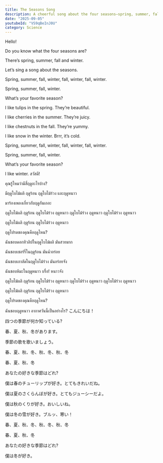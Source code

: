 ```yaml
---
title: The Seasons Song
description: A cheerful song about the four seasons—spring, summer, fall, and winter—and the things we enjoy in each.
date: "2025-09-05"
youtubeId: "VS9qBeInJ0U"
category: Science
---
```


<YouTube id="VS9qBeInJ0U" />

<TranscriptTabs>
<EnglishTranscript>
Hello!

Do you know what the four seasons are?

There’s spring, summer, fall and winter.

Let’s sing a song about the seasons.

Spring, summer, fall, winter, fall, winter, fall, winter.

Spring, summer, fall, winter.

What’s your favorite season?

I like tulips in the spring. They’re beautiful.

I like cherries in the summer. They’re juicy.

I like chestnuts in the fall. They’re yummy.

I like snow in the winter. Brrr, it’s cold.

Spring, summer, fall, winter, fall, winter, fall, winter.

Spring, summer, fall, winter.

What’s your favorite season?

I like winter.
</EnglishTranscript>
<ThaiTranslation>
สวัสดี!

คุณรู้ไหมว่ามีสี่ฤดูอะไรบ้าง?

มีฤดูใบไม้ผลิ ฤดูร้อน ฤดูใบไม้ร่วง และฤดูหนาว

มาร้องเพลงเกี่ยวกับฤดูกันเถอะ

ฤดูใบไม้ผลิ ฤดูร้อน ฤดูใบไม้ร่วง ฤดูหนาว ฤดูใบไม้ร่วง ฤดูหนาว ฤดูใบไม้ร่วง ฤดูหนาว

ฤดูใบไม้ผลิ ฤดูร้อน ฤดูใบไม้ร่วง ฤดูหนาว

ฤดูโปรดของคุณคือฤดูไหน?

ฉันชอบดอกทิวลิปในฤดูใบไม้ผลิ มันสวยมาก

ฉันชอบเชอร์รี่ในฤดูร้อน มันฉ่ำอร่อย

ฉันชอบเกาลัดในฤดูใบไม้ร่วง มันอร่อยจัง

ฉันชอบหิมะในฤดูหนาว บรื๋อ! หนาวจัง

ฤดูใบไม้ผลิ ฤดูร้อน ฤดูใบไม้ร่วง ฤดูหนาว ฤดูใบไม้ร่วง ฤดูหนาว ฤดูใบไม้ร่วง ฤดูหนาว

ฤดูใบไม้ผลิ ฤดูร้อน ฤดูใบไม้ร่วง ฤดูหนาว

ฤดูโปรดของคุณคือฤดูไหน?

ฉันชอบฤดูหนาว
อากาศวันนี้เป็นอย่างไร?
</ThaiTranslation>
<JapaneseTranslation>
こんにちは！

四つの季節が何か知っている?

春、夏、秋、冬があります。

季節の歌を歌いましょう。

春、夏、秋、冬、秋、冬、秋、冬

春、夏、秋、冬

あなたの好きな季節はどれ?

僕は春のチューリップが好き。とてもきれいだね。

僕は夏のさくらんぼが好き。とてもジューシーだよ。

僕は秋のくりが好き。おいしいね。

僕は冬の雪が好き。ブルッ、寒い！

春、夏、秋、冬、秋、冬、秋、冬

春、夏、秋、冬

あなたの好きな季節はどれ?

僕は冬が好き。
</JapaneseTranslation>
</TranscriptTabs>
